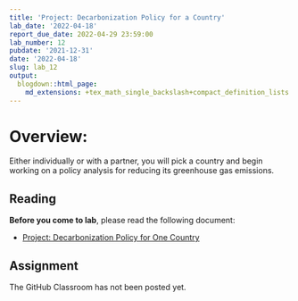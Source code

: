 ```yaml
---
title: 'Project: Decarbonization Policy for a Country'
lab_date: '2022-04-18'
report_due_date: 2022-04-29 23:59:00
lab_number: 12
pubdate: '2021-12-31'
date: '2022-04-18'
slug: lab_12
output:
  blogdown::html_page:
    md_extensions: +tex_math_single_backslash+compact_definition_lists
---
```

# Overview:

Either individually or with a partner, you will pick a country and begin working on a policy analysis for reducing its greenhouse gas emissions.

## Reading

**Before you come to lab**, please read the following document:

* [Project: Decarbonization Policy for One Country](/lab_docs/lab_12_instructions){target="_blank"}

## Assignment

The GitHub Classroom has not been posted yet.
